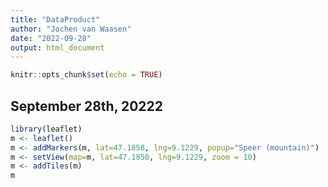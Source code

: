 ```yaml
---
title: "DataProduct"
author: "Jochen van Waasen"
date: "2022-09-28"
output: html_document
---
```


```r
knitr::opts_chunk$set(echo = TRUE)
```

## September 28th, 20222

```r
library(leaflet)
m <- leaflet()
m <- addMarkers(m, lat=47.1858, lng=9.1229, popup="Speer (mountain)")
m <- setView(map=m, lat=47.1858, lng=9.1229, zoom = 10)
m <- addTiles(m)
m
```
